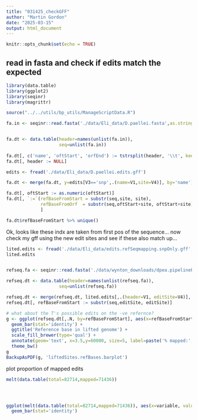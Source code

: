 ```yaml
---
title: "031425_checkGFF"
author: "Martin Gordon"
date: "2025-03-15"
output: html_document
---
```


```r
knitr::opts_chunk$set(echo = TRUE)
```

## read in fasta and check if edits match the expected

```r
library(data.table)
library(ggplot2)
library(seqinr)
library(magrittr)

source("../../utils/bp_utils/ManageScriptData.R")
```

```r
fa.in <- seqinr::read.fasta('./data/Eli_data/D.paellei.fasta',as.string = T, forceDNAtolower = F, whole.header = T)


fa.dt <- data.table(header=names(unlist(fa.in)),
                    seq=unlist(fa.in))
  
fa.dt[, c('name', 'oftStart', 'orfEnd') := tstrsplit(header, '\\t', keep=c(1,3,5))]  
fa.dt[, header := NULL]
```


```r
edits <- fread('./data/Eli_data/D.paellei.edits.gff')

fa.dt <- merge(fa.dt, y=edits[V3=='snp',.(name=V1,site=V4)], by='name')

fa.dt[, oftStart := as.numeric(oftStart)]
fa.dt[, `:=`(refBaseFromStart = substr(seq,site, site),
             refBaseFromOrf  = substr(seq,oftStart+site, oftStart+site))
             ]

fa.dt$refBaseFromStart %>% unique()
```

Ok, looks like these indx are taken from first pos of the sequence... now check my gff using the new edit sites and see if these also match up...

```r
lited.edits <- fread('./data/Eli_data/edits.refSeqmapping.snpOnly.gff', skip = 3)
lited.edits


refseq.fa <- seqinr::read.fasta('./data/wynton_downloads/dpea.pipelineProcessed.genome.transcripts.fa', as.string = T, forceDNAtolower = F, whole.header = T)

refseq.dt <- data.table(header=names(unlist(refseq.fa)),
                    seq=unlist(refseq.fa))

refseq.dt <- merge(refseq.dt, lited.edits[,.(header=V1, editSite=V4)], by='header')
refseq.dt[, refBaseFromStart := substr(seq,editSite, editSite)]

# what about the T's possible edits on the -ve refernce?
g <- ggplot(refseq.dt[,.N, by=refBaseFromStart], aes(x=refBaseFromStart, y=N, fill=refBaseFromStart)) +
  geom_bar(stat='identity') +
  ggtitle('Reference base in lifted genome') +
  scale_fill_brewer(type='qual') +
  annotate(geom='text', x=3.5,y=60000, size=5, label=paste('% mapped:',round(71436/82714,2))) +
  theme_bw()
g
BackupAsPDF(g, 'liftedSites.refBases.barplot')
```
plot proportion of mapped edits
```r
melt(data.table(total=82714,mapped=71436))




ggplot(melt(data.table(total=82714,mapped=71436)), aes(x=variable, value=value)) +
  geom_bar(stat='identity')
       
       
```


